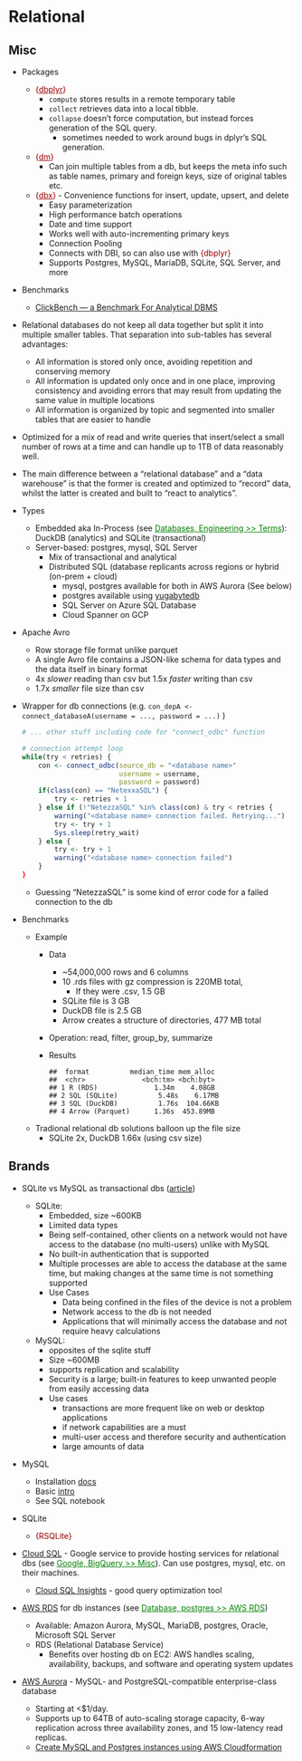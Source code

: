 # Relational {#sec-db-rel .unnumbered}

## Misc {#sec-db-rel-misc .unnumbered}

-   Packages

    -   [{]{style="color: #990000"}[dbplyr](https://dbplyr.tidyverse.org/){style="color: #990000"}[}]{style="color: #990000"}
        -   `compute` stores results in a remote temporary table
        -   `collect` retrieves data into a local tibble.
        -   `collapse` doesn't force computation, but instead forces generation of the SQL query.
            -   sometimes needed to work around bugs in dplyr's SQL generation.
    -   [{]{style="color: #990000"}[dm](https://cynkra.github.io/dm/){style="color: #990000"}[}]{style="color: #990000"}
        -   Can join multiple tables from a db, but keeps the meta info such as table names, primary and foreign keys, size of original tables etc.
    -   [{]{style="color: #990000"}[dbx](https://github.com/ankane/dbx){style="color: #990000"}[}]{style="color: #990000"} - Convenience functions for insert, update, upsert, and delete
        -   Easy parameterization
        -   High performance batch operations
        -   Date and time support
        -   Works well with auto-incrementing primary keys
        -   Connection Pooling
        -   Connects with DBI, so can also use with [{dbplyr}]{style="color: #990000"}
        -   Supports Postgres, MySQL, MariaDB, SQLite, SQL Server, and more

-   Benchmarks

    -   [ClickBench — a Benchmark For Analytical DBMS](https://benchmark.clickhouse.com/)

-   Relational databases do not keep all data together but split it into multiple smaller tables. That separation into sub-tables has several advantages:

    -   All information is stored only once, avoiding repetition and conserving memory
    -   All information is updated only once and in one place, improving consistency and avoiding errors that may result from updating the same value in multiple locations
    -   All information is organized by topic and segmented into smaller tables that are easier to handle

-   Optimized for a mix of read and write queries that insert/select a small number of rows at a time and can handle up to 1TB of data reasonably well.

-   The main difference between a "relational database" and a "data warehouse" is that the former is created and optimized to "record" data, whilst the latter is created and built to "react to analytics".

-   Types

    -   Embedded aka In-Process (see [Databases, Engineering \>\> Terms](db-engineering.qmd#sec-db-eng-terms){style="color: green"}): DuckDB (analytics) and SQLite (transactional)
    -   Server-based: postgres, mysql, SQL Server
        -   Mix of transactional and analytical
        -   Distributed SQL (database replicants across regions or hybrid (on-prem + cloud)
            -   mysql, postgres available for both in AWS Aurora (See below)
            -   postgres available using [yugabytedb](https://www.yugabyte.com/)
            -   SQL Server on Azure SQL Database
            -   Cloud Spanner on GCP

-   Apache Avro

    -   Row storage file format unlike parquet
    -   A single Avro file contains a JSON-like schema for data types and the data itself in binary format
    -   4x *slower* reading than csv but 1.5x *faster* writing than csv
    -   1.7x *smaller* file size than csv

-   Wrapper for db connections (e.g. `con_depA <- connect_databaseA(username = ..., password = ...)` )

    ``` r
    # ... other stuff including code for "connect_odbc" function

    # connection attempt loop
    while(try < retries) {
        con <- connect_odbc(source_db = "<database name>"
                            username = username,
                            password = password)
        if(class(con) == "NetexxaSQL") {
            try <- retries + 1
        } else if (!"NetezzaSQL" %in% class(con) & try < retries {
            warning("<database name> connection failed. Retrying...")
            try <- try + 1
            Sys.sleep(retry_wait)
        } else {
            try <- try + 1
            warning("<database name> connection failed")
        }
    }
    ```

    -   Guessing "NetezzaSQL" is some kind of error code for a failed connection to the db

-   Benchmarks

    -   Example
        -   Data

            -   \~54,000,000 rows and 6 columns
            -   10 .rds files with gz compression is 220MB total,
                -   If they were .csv, 1.5 GB
            -   SQLite file is 3 GB
            -   DuckDB file is 2.5 GB
            -   Arrow creates a structure of directories, 477 MB total

        -   Operation: read, filter, group_by, summarize

        -   Results

            ```         
            ##  format          median_time mem_alloc
            ##  <chr>              <bch:tm> <bch:byt>
            ## 1 R (RDS)              1.34m    4.08GB
            ## 2 SQL (SQLite)          5.48s    6.17MB
            ## 3 SQL (DuckDB)          1.76s  104.66KB
            ## 4 Arrow (Parquet)      1.36s  453.89MB
            ```
    -   Tradional relational db solutions balloon up the file size
        -   SQLite 2x, DuckDB 1.66x (using csv size)

## Brands {#sec-db-rel-brands .unnumbered}

-   SQLite vs MySQL as transactional dbs ([article](https://towardsdatascience.com/mysql-vs-sqlite-ba40997d88c5))

    -   SQLite:
        -   Embedded, size \~600KB
        -   Limited data types
        -   Being self-contained, other clients on a network would not have access to the database (no multi-users) unlike with MySQL
        -   No built-in authentication that is supported
        -   Multiple processes are able to access the database at the same time, but making changes at the same time is not something supported
        -   Use Cases
            -   Data being confined in the files of the device is not a problem
            -   Network access to the db is not needed
            -   Applications that will minimally access the database and not require heavy calculations
    -   MySQL:
        -   opposites of the sqlite stuff
        -   Size \~600MB
        -   supports replication and scalability
        -   Security is a large; built-in features to keep unwanted people from easily accessing data
        -   Use cases
            -   transactions are more frequent like on web or desktop applications
            -   if network capabilities are a must
            -   multi-user access and therefore security and authentication
            -   large amounts of data

-   MySQL

    -   Installation [docs](https://dev.mysql.com/doc/mysql-getting-started/en/)
    -   Basic [intro](https://towardsdatascience.com/an-introduction-to-sql-4c9eb27995df)
    -   See SQL notebook

-   SQLite

    -   [{RSQLite}]{style="color: #990000"}

-   [Cloud SQL](https://cloud.google.com/sql/docs/introduction) - Google service to provide hosting services for relational dbs (see [Google, BigQuery \>\> Misc](google-bigquery.qmd#sec-goog-bigq-misc){style="color: green"}). Can use postgres, mysql, etc. on their machines.

    -   [Cloud SQL Insights](https://cloud.google.com/blog/products/databases/get-ahead-of-database-performance-issues-with-cloud-sql-insights) - good query optimization tool

-   [AWS RDS](https://aws.amazon.com/rds/) for db instances (see [Database, postgres \>\> AWS RDS](db-postgres.qmd#sec-db-pstgr-rds){style="color: green"})

    -   Available: Amazon Aurora, MySQL, MariaDB, postgres, Oracle, Microsoft SQL Server
    -   RDS (Relational Database Service)
        -   Benefits over hosting db on EC2: AWS handles scaling, availability, backups, and software and operating system updates

-   [AWS Aurora](http://docs.aws.amazon.com/AmazonRDS/latest/AuroraUserGuide/CHAP_Aurora.html) - MySQL- and PostgreSQL-compatible enterprise-class database

    -   Starting at \<\$1/day.
    -   Supports up to 64TB of auto-scaling storage capacity, 6-way replication across three availability zones, and 15 low-latency read replicas.
    -   [Create MySQL and Postgres instances using AWS Cloudformation](https://towardsdatascience.com/create-mysql-and-postgres-instances-using-aws-cloudformation-d3af3c46c22a)
